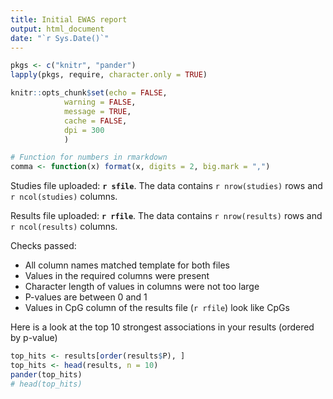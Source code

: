 ```yaml
---
title: Initial EWAS report
output: html_document
date: "`r Sys.Date()`"
---
```


```r
pkgs <- c("knitr", "pander")
lapply(pkgs, require, character.only = TRUE)

knitr::opts_chunk$set(echo = FALSE, 
            warning = FALSE, 
            message = TRUE, 
            cache = FALSE, 
            dpi = 300 
            )

# Function for numbers in rmarkdown
comma <- function(x) format(x, digits = 2, big.mark = ",")
```

Studies file uploaded: __`r sfile`__. The data contains `r nrow(studies)` rows and `r ncol(studies)` columns.

Results file uploaded: __`r rfile`__. The data contains `r nrow(results)` rows and `r ncol(results)` columns.

Checks passed:

* All column names matched template for both files
* Values in the required columns were present
* Character length of values in columns were not too large
* P-values are between 0 and 1
* Values in CpG column of the results file (`r rfile`) look like CpGs

Here is a look at the top 10 strongest associations in your results (ordered by p-value)

```r
top_hits <- results[order(results$P), ]
top_hits <- head(results, n = 10)
pander(top_hits)
# head(top_hits)
```